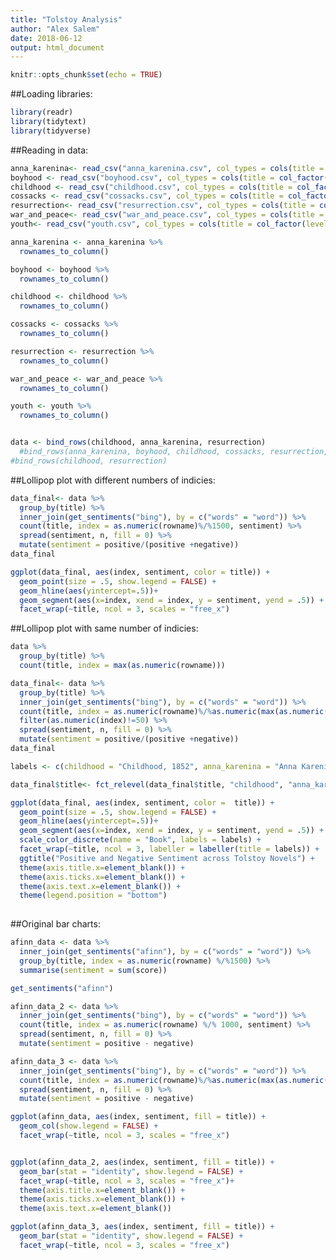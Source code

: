 ```yaml
---
title: "Tolstoy Analysis"
author: "Alex Salem"
date: 2018-06-12
output: html_document
---
```

```r
knitr::opts_chunk$set(echo = TRUE)
```

##Loading libraries:
```r
library(readr)
library(tidytext)
library(tidyverse)
```

##Reading in data:
```r
anna_karenina<- read_csv("anna_karenina.csv", col_types = cols(title = col_factor(levels = NULL)))
boyhood <- read_csv("boyhood.csv", col_types = cols(title = col_factor(levels = NULL)))
childhood <- read_csv("childhood.csv", col_types = cols(title = col_factor(levels = NULL)))
cossacks <- read_csv("cossacks.csv", col_types = cols(title = col_factor(levels = NULL)))
resurrection<- read_csv("resurrection.csv", col_types = cols(title = col_factor(levels = NULL)))
war_and_peace<- read_csv("war_and_peace.csv", col_types = cols(title = col_factor(levels = NULL)))
youth<- read_csv("youth.csv", col_types = cols(title = col_factor(levels = NULL)))

anna_karenina <- anna_karenina %>% 
  rownames_to_column()

boyhood <- boyhood %>% 
  rownames_to_column()

childhood <- childhood %>% 
  rownames_to_column()

cossacks <- cossacks %>% 
  rownames_to_column()

resurrection <- resurrection %>% 
  rownames_to_column()

war_and_peace <- war_and_peace %>% 
  rownames_to_column()

youth <- youth %>% 
  rownames_to_column()


data <- bind_rows(childhood, anna_karenina, resurrection)
  #bind_rows(anna_karenina, boyhood, childhood, cossacks, resurrection, war_and_peace, youth)
#bind_rows(childhood, resurrection)
```
##Lollipop plot with different numbers of indicies:
```r
data_final<- data %>% 
  group_by(title) %>% 
  inner_join(get_sentiments("bing"), by = c("words" = "word")) %>% 
  count(title, index = as.numeric(rowname)%/%1500, sentiment) %>%
  spread(sentiment, n, fill = 0) %>%
  mutate(sentiment = positive/(positive +negative))
data_final

ggplot(data_final, aes(index, sentiment, color = title)) +
  geom_point(size = .5, show.legend = FALSE) +
  geom_hline(aes(yintercept=.5))+
  geom_segment(aes(x=index, xend = index, y = sentiment, yend = .5)) +
  facet_wrap(~title, ncol = 3, scales = "free_x")
```

##Lollipop plot with same number of indicies:
```r
data %>% 
  group_by(title) %>% 
  count(title, index = max(as.numeric(rowname)))

data_final<- data %>% 
  group_by(title) %>% 
  inner_join(get_sentiments("bing"), by = c("words" = "word")) %>% 
  count(title, index = as.numeric(rowname)%/%as.numeric(max(as.numeric(rowname)/50)), sentiment) %>%
  filter(as.numeric(index)!=50) %>% 
  spread(sentiment, n, fill = 0) %>%
  mutate(sentiment = positive/(positive +negative))
data_final
```

```r
labels <- c(childhood = "Childhood, 1852", anna_karenina = "Anna Karenina, 1877", resurrection = "Resurrection, 1899")

data_final$title<- fct_relevel(data_final$title, "childhood", "anna_karenina", "resurrection")

ggplot(data_final, aes(index, sentiment, color =  title)) +
  geom_point(size = .5, show.legend = FALSE) +
  geom_hline(aes(yintercept=.5))+
  geom_segment(aes(x=index, xend = index, y = sentiment, yend = .5)) +
  scale_color_discrete(name = "Book", labels = labels) +
  facet_wrap(~title, ncol = 3, labeller = labeller(title = labels)) +
  ggtitle("Positive and Negative Sentiment across Tolstoy Novels") +
  theme(axis.title.x=element_blank()) +
  theme(axis.ticks.x=element_blank()) +
  theme(axis.text.x=element_blank()) +
  theme(legend.position = "bottom")
  
```

##Original bar charts:
```r
afinn_data <- data %>% 
  inner_join(get_sentiments("afinn"), by = c("words" = "word")) %>% 
  group_by(title, index = as.numeric(rowname) %/%1500) %>% 
  summarise(sentiment = sum(score))

get_sentiments("afinn")

afinn_data_2 <- data %>% 
  inner_join(get_sentiments("bing"), by = c("words" = "word")) %>%
  count(title, index = as.numeric(rowname) %/% 1000, sentiment) %>%
  spread(sentiment, n, fill = 0) %>%
  mutate(sentiment = positive - negative)

afinn_data_3 <- data %>% 
  inner_join(get_sentiments("bing"), by = c("words" = "word")) %>%
  count(title, index = as.numeric(rowname)%/%as.numeric(max(as.numeric(rowname)/50)), sentiment) %>%
  spread(sentiment, n, fill = 0) %>%
  mutate(sentiment = positive - negative)
```

```r
ggplot(afinn_data, aes(index, sentiment, fill = title)) +
  geom_col(show.legend = FALSE) +
  facet_wrap(~title, ncol = 3, scales = "free_x")


ggplot(afinn_data_2, aes(index, sentiment, fill = title)) +
  geom_bar(stat = "identity", show.legend = FALSE) +
  facet_wrap(~title, ncol = 3, scales = "free_x")+
  theme(axis.title.x=element_blank()) +
  theme(axis.ticks.x=element_blank()) +
  theme(axis.text.x=element_blank())

ggplot(afinn_data_3, aes(index, sentiment, fill = title)) +
  geom_bar(stat = "identity", show.legend = FALSE) +
  facet_wrap(~title, ncol = 3, scales = "free_x")
```


